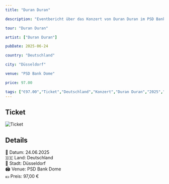 ```yaml
---
title: "Duran Duran"

description: "Eventbericht über das Konzert von Duran Duran im PSD Bank Dome in Düsseldorf am 24.06.2025."

tour: "Duran Duran"

artist: ["Duran Duran"]

pubDate: 2025-06-24

country: "Deutschland"

city: "Düsseldorf"

venue: "PSD Bank Dome"

price: 97.00

tags: ["€97.00","Ticket","Deutschland","Konzert","Duran Duran","2025","PSD Bank Dome","Düsseldorf", "Lars Berndt EVENTS"]
---
```


## Ticket

![Ticket](../../../gallery/2025/06/24/2025-06-24_00-00-00.jpg)

## Details

📅 Datum: 24.06.2025  
🇩🇪 Land: Deutschland  
📍 Stadt: Düsseldorf  
🏟️ Venue: PSD Bank Dome  
💶 Preis: 97,00 €

<Card title="Setlist" icon="list-format">
</Card>

<LinkCard
    title="Mehr Informationen"
    href=""
/>

